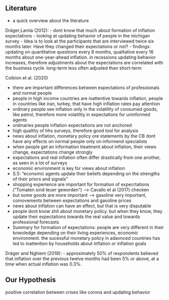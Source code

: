 ## Literature

- a quick overview about the literature

Dräger,Lamla (2012):
- dont know that much about formation of inflation expectations
- looking at updating behavior of people in the michigan survey
- Idea is to look at the participants that are interviewed twice six months later. Have they changed their expectations or not?
- findings: updating on quantitative questions every 8 months, qualitative every 16 months about one-year-ahead inflation. in recessions updating behavior increases, therefore adjustments about the expectations are correlated with the business cycle. long-term less often adjusted than short-term

Coibion et al. (2020)

- there are important differences between expectations of professionals and normal people
- people in high income countries are inattentive towards inflation, people in countries like iran, turkey, that have high inflation rates pay attention
- ordinary people see inflation only in the volatility of consumed goods, like petrol, therefore more volatility in expectations for uninformed agents
- ordinaries people inflation expectations are not anchored
- high qualtity of hhs surveys, therefore good tool for analysis
- news about inflation, monetary policy ore statements by the CB dont have any effects on normal people only on informend specialists
- when people get an information treatment about inflation, their views change, expectations change strongly
- expectations and real inflation often differ drastically from one another, as seen in a lot of surveys
- economic environment is key for views about inflation
- S.5: "economic agents update their beliefs depending on the strengths of their priors and signals"
- shopping experience are important for formation of expecrtations ("Tomaten sind teuer geworden") --> Cavallo et al (2017) checken
- but some goods are more important --> gasoline very important, comovements between expectations and gasoline prices
- news about inflation can have an effect, but that is very disputable
- people dont know shit about monetary policy. but when they know, they update their expectations towards the real value and towards professional forecasts
- Summary for formation of expectations: people are very different in their knwoledge depending on their living experiences, economic environment. the sucessful monetary policy in adavnced countries has led to inattention by households about inflation or inflation goals
 


Dräger and Nghiem (2018):
- approximately 50% of respondents believed that inflation over the previous twelve months had been 5% or above, at a time when actual inflation was 0.3%.



## Our Hypothesis

positive correlation between crises like corona and updating behavior
